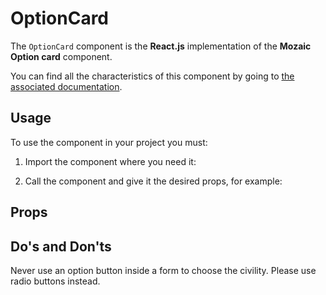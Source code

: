 
<Meta title="Components/OptionCard" component={OptionCard} />

# OptionCard

The `OptionCard` component is the **React.js** implementation of the **Mozaic Option card** component.

You can find all the characteristics of this component by going to [the associated documentation](https://mozaic.adeo.cloud/Components/OptionGroup/OptionCard/).

## Usage

To use the component in your project you must:

1. Import the component where you need it:

<Source language="javascript" code="import { OptionCard } from '@mozaic-ds/react';" />

2. Call the component and give it the desired props, for example:

<Canvas withSource="open">
    <Story story={Controls} />
</Canvas>

## Props

<ArgsTable of={OptionCard} />


## Do's and Don'ts

<HintItem dont>
  Never use an option button inside a form to choose the civility. Please use
  radio buttons instead.
</HintItem>
